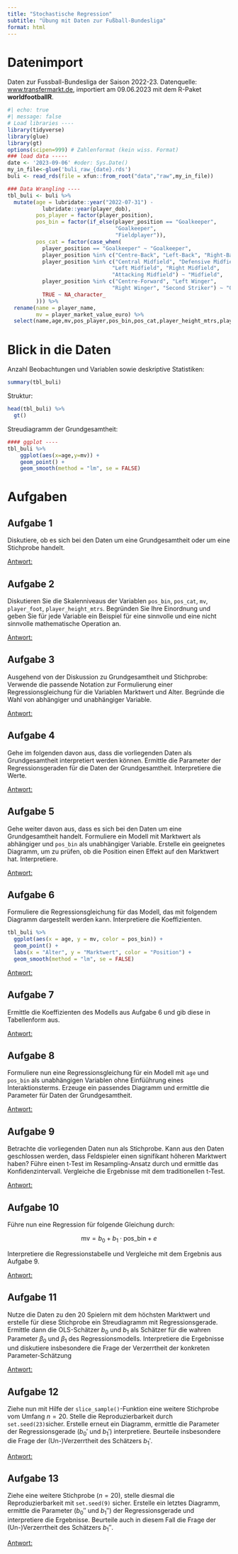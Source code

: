 ```yaml
---
title: "Stochastische Regression"
subtitle: "Übung mit Daten zur Fußball-Bundesliga"
format: html
---
```


# Datenimport

Daten zur Fussball-Bundesliga der Saison 2022-23. Datenquelle: [www.transfermarkt.de](https://www.transfermarkt.de/), importiert am 09.06.2023 mit dem R-Paket **worldfootballR**.

```r
#| echo: true
#| message: false
# Load libraries ----
library(tidyverse)
library(glue)
library(gt)
options(scipen=999) # Zahlenformat (kein wiss. Format)
### load data -----
date <- '2023-09-06' #oder: Sys.Date()
my_in_file<-glue('buli_raw_{date}.rds')
buli <- read_rds(file = xfun::from_root("data","raw",my_in_file))

### Data Wrangling ----
tbl_buli <- buli %>% 
  mutate(age = lubridate::year("2022-07-31") - 
           lubridate::year(player_dob),
         pos_player = factor(player_position),
         pos_bin = factor(if_else(player_position == "Goalkeeper", 
                                  "Goalkeeper", 
                                  "Fieldplayer")),
         pos_cat = factor(case_when(
           player_position == "Goalkeeper" ~ "Goalkeeper",
           player_position %in% c("Centre-Back", "Left-Back", "Right-Back") ~ "Defense",
           player_position %in% c("Central Midfield", "Defensive Midfield", 
                                 "Left Midfield", "Right Midfield", 
                                 "Attacking Midfield") ~ "Midfield",
           player_position %in% c("Centre-Forward", "Left Winger", 
                                 "Right Winger", "Second Striker") ~ "Offense",
           TRUE ~ NA_character_
         ))) %>%
  rename(name = player_name,
         mv = player_market_value_euro) %>% 
  select(name,age,mv,pos_player,pos_bin,pos_cat,player_height_mtrs,player_foot)
```

# Blick in die Daten

Anzahl Beobachtungen und Variablen sowie deskriptive Statistiken:

```r
summary(tbl_buli)
```

Struktur:

```r
head(tbl_buli) %>% 
  gt()
```

Streudiagramm der Grundgesamtheit:

```r
#### ggplot ----
tbl_buli %>% 
    ggplot(aes(x=age,y=mv)) +
    geom_point() + 
    geom_smooth(method = "lm", se = FALSE)
```

# Aufgaben

## Aufgabe 1

Diskutiere, ob es sich bei den Daten um eine Grundgesamtheit oder um eine Stichprobe handelt.

[Antwort:]{.underline}

## Aufgabe 2

Diskutieren Sie die Skalenniveaus der Variablen `pos_bin`, `pos_cat`, `mv`, `player_foot`, `player_height_mtrs`. Begründen Sie Ihre Einordnung und geben Sie für jede Variable ein Beispiel für eine sinnvolle und eine nicht sinnvolle mathematische Operation an.

[Antwort:]{.underline}

## Aufgabe 3

Ausgehend von der Diskussion zu Grundgesamtheit und Stichprobe: Verwende die passende Notation zur Formulierung einer Regressionsgleichung für die Variablen Marktwert und Alter. Begründe die Wahl von abhängiger und unabhängiger Variable.

[Antwort:]{.underline}

## Aufgabe 4

Gehe im folgenden davon aus, dass die vorliegenden Daten als Grundgesamtheit interpretiert werden können. Ermittle die Parameter der Regressionsgeraden für die Daten der Grundgesamtheit. Interpretiere die Werte.

[Antwort:]{.underline}

## Aufgabe 5

Gehe weiter davon aus, dass es sich bei den Daten um eine Grundgesamtheit handelt. Formuliere ein Modell mit Marktwert als abhängiger und `pos_bin` als unabhängiger Variable. Erstelle ein geeignetes Diagramm, um zu prüfen, ob die Position einen Effekt auf den Marktwert hat. Interpretiere.

[Antwort:]{.underline}



## Aufgabe 6

Formuliere die Regressionsgleichung für das Modell, das mit folgendem Diagramm dargestellt werden kann. Interpretiere die Koeffizienten.

```r
tbl_buli %>% 
  ggplot(aes(x = age, y = mv, color = pos_bin)) +
  geom_point() +
  labs(x = "Alter", y = "Marktwert", color = "Position") +
  geom_smooth(method = "lm", se = FALSE)
```

[Antwort:]{.underline}



## Aufgabe 7

Ermittle die Koeffizienten des Modells aus Aufgabe 6 und gib diese in Tabellenform aus.

[Antwort:]{.underline}




## Aufgabe 8 

Formuliere nun eine Regressionsgleichung für ein Modell mit `age` und `pos_bin` als unabhängigen Variablen ohne Einfüührung eines Interaktionsterms. Erzeuge ein passendes Diagramm und ermittle die Parameter für Daten der Grundgesamtheit.

[Antwort:]{.underline}



## Aufgabe 9

Betrachte die vorliegenden Daten nun als Stichprobe. Kann aus den Daten geschlossen werden, dass Feldspieler einen signifikant höheren Marktwert haben? Führe einen t-Test im Resampling-Ansatz durch und ermittle das Konfidenzintervall. Vergleiche die Ergebnisse mit dem traditionellen t-Test. 

[Antwort:]{.underline}






## Aufgabe 10

Führe nun eine Regression für folgende Gleichung durch:

$$\mbox{mv}=b_0+b_1\cdot\mbox{pos}\_\mbox{bin}+e$$

Interpretiere die Regressionstabelle und Vergleiche mit dem Ergebnis aus Aufgabe 9.

[Antwort:]{.underline}





## Aufgabe 11

Nutze die Daten zu den 20 Spielern mit dem höchsten Marktwert und erstelle für diese Stichprobe ein Streudiagramm mit Regressionsgerade. Ermittle dann die OLS-Schätzer $b_0$ und $b_1$ als Schätzer für die wahren Parameter $\beta_0$ und $\beta_1$ des Regressionsmodells. Interpretiere die Ergebnisse und diskutiere insbesondere die Frage der Verzerrtheit der konkreten Parameter-Schätzung

[Antwort:]{.underline}




## Aufgabe 12

Ziehe nun mit Hilfe der `slice_sample()`-Funktion eine weitere Stichprobe vom Umfang $n=20$. Stelle die Reproduzierbarkeit durch `set.seed(23)`sicher. Erstelle erneut ein Diagramm, ermittle die Parameter der Regressionsgerade ($b_0'$ und $b_1'$) interpretiere. Beurteile insbesondere die Frage der (Un-)Verzerrtheit des Schätzers $b_1'$.

[Antwort:]{.underline}




## Aufgabe 13

Ziehe eine weitere Stichprobe $(n=20)$, stelle diesmal die Reproduzierbarkeit mit `set.seed(9)` sicher. Erstelle ein letztes Diagramm, ermittle die Parameter ($b_0''$ und $b_1''$) der Regressionsgerade und interpretiere die Ergebnisse. Beurteile auch in diesem Fall die Frage der (Un-)Verzerrtheit des Schätzers $b_1''$.

[Antwort:]{.underline}
